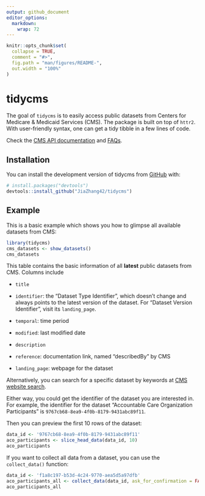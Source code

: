 ```yaml
---
output: github_document
editor_options: 
  markdown: 
    wrap: 72
---
```


<!-- README.md is generated from README.Rmd. Please edit that file -->

```r
knitr::opts_chunk$set(
  collapse = TRUE,
  comment = "#>",
  fig.path = "man/figures/README-",
  out.width = "100%"
)
```

# tidycms

<!-- badges: start -->

<!-- badges: end -->

The goal of `tidycms` is to easily access public datasets from Centers
for Medicare & Medicaid Services (CMS). The package is built on top of
`httr2`. With user-friendly syntax, one can get a tidy tibble in a few
lines of code.

Check the [CMS API documentation](https://data.cms.gov/api-docs/) and
[FAQs](https://data.cms.gov/sites/default/files/2024-05/39b98adf-b5e0-4487-a19e-4dc5c1503d41/API%20Guide%20Formatted%201_5.pdf).

## Installation

You can install the development version of tidycms from
[GitHub](https://github.com/) with:

``` r
# install.packages("devtools")
devtools::install_github("JiaZhang42/tidycms")
```

## Example

This is a basic example which shows you how to glimpse all available
datasets from CMS:

```r
library(tidycms)
cms_datasets <- show_datasets()
cms_datasets
```

This table contains the basic information of all **latest** public
datasets from CMS. Columns include

-    `title`

-   `identifier`: the "Dataset Type Identifier", which doesn't change
    and always points to the latest version of the dataset. For "Dataset
    Version Identifier", visit its `landing_page`.

-    `temporal`: time period

-    `modified`: last modified date

-    `description`

-    `reference`: documentation link, named "describedBy" by CMS

-    `landing_page`: webpage for the dataset

Alternatively, you can search for a specific dataset by keywords at [CMS
website search](https://data.cms.gov/search).

Either way, you could get the identifier of the dataset you are
interested in. For example, the identifier for the dataset "Accountable
Care Organization Participants" is
`9767cb68-8ea9-4f0b-8179-9431abc89f11`.

Then you can preview the first 10 rows of the dataset:

```r
data_id <- '9767cb68-8ea9-4f0b-8179-9431abc89f11'
aco_participants <- slice_head_data(data_id, 10)
aco_participants
```

If you want to collect all data from a dataset, you can use the
`collect_data()` function:

```r
data_id <- 'f1a8c197-b53d-4c24-9770-aea5d5a97dfb'
aco_participants_all <- collect_data(data_id, ask_for_confirmation = FALSE)
aco_participants_all
```
